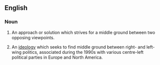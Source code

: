 ==English==
===Noun===
{{en-noun|sg=[[third]] [[way]]}}

# An approach or solution which strives for a middle ground between two opposing viewpoints.
# {{politics}} An [[ideology]] which seeks to find middle ground between right- and left-wing politics, associated during the 1990s with various centre-left political parties in Europe and North America.